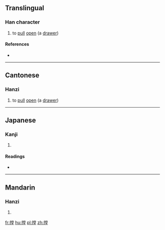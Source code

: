 ==Translingual==

===Han character===
{{Han char|rn=64|rad=手|as=11|sn=14|four=|canj=手火月土 (QFBG)|ids=⿰[[扌]][[堂]]}}

# {{label|zh|Cantonese}} to [[pull]] [[open]] (a [[drawer]])

====References====
* {{Han ref|kx=0449.360|dkj=12586|dj=0800.200|hdz=31945.060|uh=645A|ud=25690}}

----

==Cantonese==

===Hanzi===
{{yue-hanzi|jyut=[[tong3]]|y=tong3}}

# to [[pull]] [[open]] (a [[drawer]])

----

==Japanese==

===Kanji===
{{ja-kanji|grade=|rs=手11}}

# {{defn|lang=ja|sort=手11}}

====Readings====
* {{ja-readings|on=[[とう]] (tō), [[どう]] (dō), [[ちょう]] (chō)|kun=[[とめる]] (tomeru)}}

----

==Mandarin==

===Hanzi===
{{cmn-hanzi|pin=[[chēng]] ([[cheng1]]), [[táng]] ([[tang2]])|wg=ch'eng<sup>1</sup>, t'ang<sup>2</sup>}}

# {{defn|lang=cmn|sort=手11}}

[[fr:摚]]
[[hu:摚]]
[[pl:摚]]
[[zh:摚]]